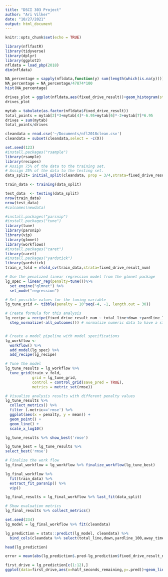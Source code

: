 ```yaml
---
title: "DSCI 303 Project"
author: "Ari Vilker"
date: "10/27/2021"
output: html_document
---
```


```r
knitr::opts_chunk$set(echo = TRUE)
```


```r
library(nflfastR)
library(tidyverse)
library(dplyr)
library(ggplot2)
nfldata = load_pbp(2018)
dim(nfldata)
```

```r
NA_percentage = sapply(nfldata,function(y) sum(length(which(is.na(y)))))
NA_percentage = NA_percentage/47874*100
hist(NA_percentage)
```

```r
drives_plot = ggplot(nfldata,aes(fixed_drive_result))+geom_histogram(stat="count")
drives_plot
```
```r
mytab = tabulate(as.factor(nfldata$fixed_drive_result))
total_points = mytab[2]*3+mytab[4]*-6.95+mytab[6]*-2+mytab[7]*6.95
drives = sum(mytab)
total_points/drives
```

```r
cleandata = read.csv('~/Documents/nfl2018clean.csv')
cleandata = subset(cleandata,select = -c(X))
```

```r
set.seed(123)
#install.packages("rsample")
library(rsample)
library(recipes)
# Assign 75% of the data to the training set.
# Assign 25% of the data to the testing set.
data_split= initial_split(cleandata, prop = 3/4,strata=fixed_drive_result_num)

train_data <- training(data_split)

test_data  <- testing(data_split)
nrow(train_data)
nrow(test_data)
#colnames(newdata)
```

```r
#install.packages("parsnip")
#install.packages("tune")
library(tune)
library(parsnip)
library(vip)
library(glmnet)
library(workflows)
#install.packages("caret")
library(caret)
#install.packages("yardstick")
library(yardstick)
train_v_fold = vfold_cv(train_data,strata=fixed_drive_result_num)

# Use the penalized linear regression model from the glmnet package
lg_spec = linear_reg(penalty=tune())%>% 
  set_engine("glmnet") %>% 
  set_mode("regression")

# Set possible values for the tuning variable
lg_tune_grid <- tibble(penalty = 10^seq(-4, -1, length.out = 30))

# Create formula for this analysis
lg_recipe = recipe(fixed_drive_result_num ~ total_line+down +yardline_100+away_timeouts_remaining+home_timeouts_remaining+half_seconds_remaining ,data=cleandata) %>% 
  step_normalize(-all_outcomes()) # normalize numeric data to have a standard deviation of one and a mean of zero


# Create a model pipeline with model specifications
lg_workflow <- 
  workflow() %>% 
  add_model(lg_spec) %>% 
  add_recipe(lg_recipe)

# Tune the model
lg_tune_results = lg_workflow %>% 
  tune_grid(train_v_fold,
            grid = lg_tune_grid,
            control = control_grid(save_pred = TRUE),
            metrics = metric_set(rmse))

# Visualize analysis results with different penalty values
lg_tune_results %>% 
  collect_metrics() %>%
  filter (.metric=='rmse') %>%
  ggplot(aes(x = penalty, y = mean)) + 
  geom_point() + 
  geom_line() +
  scale_x_log10()
```

```r
lg_tune_results %>% show_best('rmse')

lg_tune_best = lg_tune_results %>%
select_best('rmse')

# Finalize the work flow
lg_final_workflow = lg_workflow %>% finalize_workflow(lg_tune_best)
```
```r
lg_final_workflow %>% 
  fit(train_data) %>%
  extract_fit_parsnip() %>% 
  vip()
```

```r
lg_final_results = lg_final_workflow %>% last_fit(data_split)

# Show evaluation metrics
lg_final_results %>% collect_metrics()
```

```r
set.seed(234)
lg_model = lg_final_workflow %>% fit(cleandata)

lg_prediction = stats::predict(lg_model, cleandata) %>% 
  bind_cols(cleandata %>% select(total_line,down,yardline_100,away_timeouts_remaining,home_timeouts_remaining,half_seconds_remaining,fixed_drive_result_num))
```

```r
head(lg_prediction)
```

```r
error = mean(abs(lg_prediction$.pred-lg_prediction$fixed_drive_result_num))
```

```r
first_drive = lg_prediction[c(1:12),]
ggplot(data=first_drive,aes(x=half_seconds_remaining,y=.pred))+geom_line()+scale_x_reverse()+xlab("Seconds Remaining")+ylab("Expected Points")+ggtitle("Sample Drive")
```


